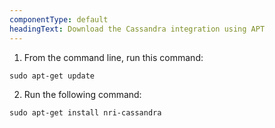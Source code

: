 ```yaml
---
componentType: default
headingText: Download the Cassandra integration using APT
---
```


1. From the command line, run this command:

```shell
sudo apt-get update
```

2. Run the following command:

```shell
sudo apt-get install nri-cassandra
```